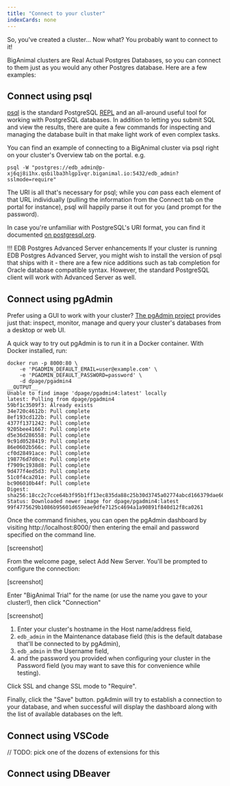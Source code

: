 ```yaml
---
title: "Connect to your cluster"
indexCards: none
---
```


So, you've created a cluster... Now what? You probably want to connect to it!

BigAnimal clusters are Real Actual Postgres Databases, so you can connect to them just as you would any other Postgres database. Here are a few examples:

## Connect using psql

[psql](https://www.postgresql.org/docs/current/app-psql.html) is the standard PostgreSQL [REPL](https://en.wikipedia.org/wiki/Read%E2%80%93eval%E2%80%93print_loop) 
and an all-around useful tool for working with PostgreSQL databases. In addition to letting you submit SQL and view the results, there are quite a few commands for
inspecting and managing the database built in that make light work of even complex tasks.

You can find an example of connecting to a BigAnimal cluster via psql right on your cluster's Overview tab on the portal. e.g.

```shell
psql -W "postgres://edb_admin@p-xj6qj8i1hx.qsbilba3hlgp1vqr.biganimal.io:5432/edb_admin?sslmode=require"
```

The URI is all that's necessary for psql; while you *can* pass each element of that URL individually 
(pulling the information from the Connect tab on the portal for instance), psql will happily parse it out for you (and prompt for the password).

In case you're unfamiliar with PostgreSQL's URI format, you can find it documented [on postgresql.org](https://www.postgresql.org/docs/current/libpq-connect.html#id-1.7.3.8.3.6).


!!! EDB Postgres Advanced Server enhancements
    If your cluster is running EDB Postgres Advanced Server, you might wish to install the version of psql that ships with it - there are a few nice additions such as
tab completion for Oracle database compatible syntax. However, the standard PostgreSQL client will work with Advanced Server as well.

## Connect using pgAdmin

Prefer using a GUI to work with your cluster? [The pgAdmin project](https://www.pgadmin.org/download/) provides just that: inspect, monitor, manage and query your cluster's databases from a desktop or web UI. 

A quick way to try out pgAdmin is to run it in a Docker container. With Docker installed, run:

```shell
docker run -p 8000:80 \
    -e 'PGADMIN_DEFAULT_EMAIL=user@example.com' \
    -e 'PGADMIN_DEFAULT_PASSWORD=password' \
    -d dpage/pgadmin4
__OUTPUT__
Unable to find image 'dpage/pgadmin4:latest' locally
latest: Pulling from dpage/pgadmin4
59bf1c3509f3: Already exists 
34e720c4612b: Pull complete 
8ef193cd122b: Pull complete 
4377f1371242: Pull complete 
9205bee41667: Pull complete 
d5e36d286558: Pull complete 
9c91d0528419: Pull complete 
86e0602b566c: Pull complete 
cf0d28491ace: Pull complete 
198776d7d0ce: Pull complete 
f7909c1938d8: Pull complete 
9d477f4ed5d3: Pull complete 
51c0f4ca201e: Pull complete 
bc906010b44f: Pull complete 
Digest: sha256:18cc2c7cce64b3f95b1ff13ec835da88c25b30d3745a02774abcd166379dae60
Status: Downloaded newer image for dpage/pgadmin4:latest
99f4775629b1086b95601d659eae9dfe7125c4694a1a90891f840d12f8ca0261
```

Once the command finishes, you can open the pgAdmin dashboard by visiting http://localhost:8000/ then entering the email and password specified on the command line.

[screenshot]

From the welcome page, select Add New Server. You'll be prompted to configure the connection:

[screenshot]

Enter "BigAnimal Trial" for the name (or use the name you gave to your cluster!), then click "Connection"

[screenshot]

1. Enter your cluster's hostname in the Host name/address field, 
2. `edb_admin` in the Maintenance database field (this is the default database that'll be connected to by pgAdmin), 
3. `edb_admin` in the Username field,
4. and the password you provided when configuring your cluster in the Password field (you may want to save this for convenience while testing).

Click SSL and change SSL mode to "Require".

Finally, click the "Save" button. pgAdmin will try to establish a connection to your database, and when successful will display the dashboard 
along with the list of available databases on the left.


## Connect using VSCode 

// TODO: pick one of the dozens of extensions for this

## Connect using DBeaver

